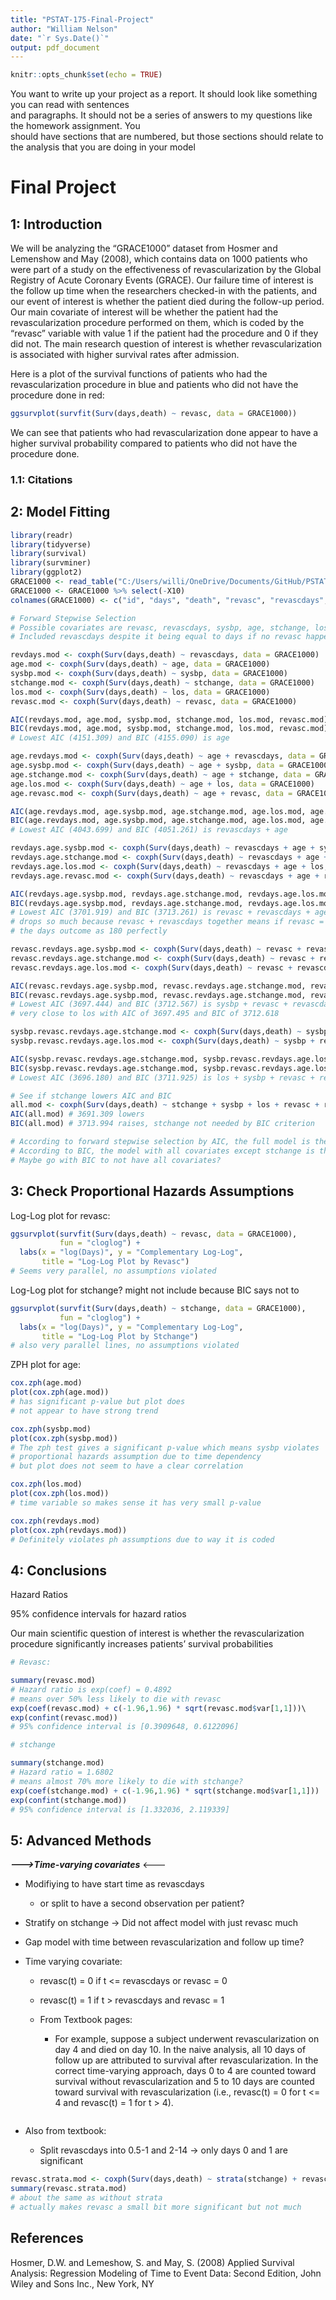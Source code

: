 ```yaml
---
title: "PSTAT-175-Final-Project"
author: "William Nelson"
date: "`r Sys.Date()`"
output: pdf_document
---
```


```r
knitr::opts_chunk$set(echo = TRUE)
```

You want to write up your project as a report. It should look like something you can read with sentences\
and paragraphs. It should not be a series of answers to my questions like the homework assignment. You\
should have sections that are numbered, but those sections should relate to the analysis that you are doing in your model

# Final Project

## 1: Introduction

We will be analyzing the "GRACE1000" dataset from Hosmer and Lemenshow and May (2008), which contains data on 1000 patients who were part of a study on the effectiveness of revascularization by the Global Registry of Acute Coronary Events (GRACE). Our failure time of interest is the follow up time when the researchers checked-in with the patients, and our event of interest is whether the patient died during the follow-up period. Our main covariate of interest will be whether the patient had the revascularization procedure performed on them, which is coded by the "revasc" variable with value 1 if the patient had the procedure and 0 if they did not. The main research question of interest is whether revascularization is associated with higher survival rates after admission.

Here is a plot of the survival functions of patients who had the revascularization procedure in blue and patients who did not have the procedure done in red:

```r
ggsurvplot(survfit(Surv(days,death) ~ revasc, data = GRACE1000))
```

We can see that patients who had revascularization done appear to have a higher survival probability compared to patients who did not have the procedure done.

### 1.1: Citations

## 2: Model Fitting

```r
library(readr)
library(tidyverse)
library(survival)
library(survminer)
library(ggplot2)
GRACE1000 <- read_table("C:/Users/willi/OneDrive/Documents/GitHub/PSTAT175-Final/GRACE1000.dat", col_names = FALSE)
GRACE1000 <- GRACE1000 %>% select(-X10)
colnames(GRACE1000) <- c("id", "days", "death", "revasc", "revascdays", "los", "age", "sysbp", "stchange")
```

```r
# Forward Stepwise Selection
# Possible covariates are revasc, revascdays, sysbp, age, stchange, los
# Included revascdays despite it being equal to days if no revasc happened

revdays.mod <- coxph(Surv(days,death) ~ revascdays, data = GRACE1000)
age.mod <- coxph(Surv(days,death) ~ age, data = GRACE1000)
sysbp.mod <- coxph(Surv(days,death) ~ sysbp, data = GRACE1000)
stchange.mod <- coxph(Surv(days,death) ~ stchange, data = GRACE1000)
los.mod <- coxph(Surv(days,death) ~ los, data = GRACE1000)
revasc.mod <- coxph(Surv(days,death) ~ revasc, data = GRACE1000)

AIC(revdays.mod, age.mod, sysbp.mod, stchange.mod, los.mod, revasc.mod)
BIC(revdays.mod, age.mod, sysbp.mod, stchange.mod, los.mod, revasc.mod)
# Lowest AIC (4151.309) and BIC (4155.090) is age
```

```r
age.revdays.mod <- coxph(Surv(days,death) ~ age + revascdays, data = GRACE1000)
age.sysbp.mod <- coxph(Surv(days,death) ~ age + sysbp, data = GRACE1000)
age.stchange.mod <- coxph(Surv(days,death) ~ age + stchange, data = GRACE1000)
age.los.mod <- coxph(Surv(days,death) ~ age + los, data = GRACE1000)
age.revasc.mod <- coxph(Surv(days,death) ~ age + revasc, data = GRACE1000)

AIC(age.revdays.mod, age.sysbp.mod, age.stchange.mod, age.los.mod, age.revasc.mod)
BIC(age.revdays.mod, age.sysbp.mod, age.stchange.mod, age.los.mod, age.revasc.mod)
# Lowest AIC (4043.699) and BIC (4051.261) is revascdays + age
```

```r
revdays.age.sysbp.mod <- coxph(Surv(days,death) ~ revascdays + age + sysbp, data = GRACE1000)
revdays.age.stchange.mod <- coxph(Surv(days,death) ~ revascdays + age + stchange, data = GRACE1000)
revdays.age.los.mod <- coxph(Surv(days,death) ~ revascdays + age + los, data = GRACE1000)
revdays.age.revasc.mod <- coxph(Surv(days,death) ~ revascdays + age + revasc, data = GRACE1000)

AIC(revdays.age.sysbp.mod, revdays.age.stchange.mod, revdays.age.los.mod, revdays.age.revasc.mod)
BIC(revdays.age.sysbp.mod, revdays.age.stchange.mod, revdays.age.los.mod, revdays.age.revasc.mod)
# Lowest AIC (3701.919) and BIC (3713.261) is revasc + revascdays + age
# drops so much because revasc + revascdays together means if revasc = 0, it predicts
# the days outcome as 180 perfectly 
```

```r
revasc.revdays.age.sysbp.mod <- coxph(Surv(days,death) ~ revasc + revascdays + age + sysbp, data = GRACE1000)
revasc.revdays.age.stchange.mod <- coxph(Surv(days,death) ~ revasc + revascdays + age + stchange, data = GRACE1000)
revasc.revdays.age.los.mod <- coxph(Surv(days,death) ~ revasc + revascdays + age + los, data = GRACE1000)

AIC(revasc.revdays.age.sysbp.mod, revasc.revdays.age.stchange.mod, revasc.revdays.age.los.mod)
BIC(revasc.revdays.age.sysbp.mod, revasc.revdays.age.stchange.mod, revasc.revdays.age.los.mod)
# Lowest AIC (3697.444) and BIC (3712.567) is sysbp + revasc + revascdays + age
# very close to los with AIC of 3697.495 and BIC of 3712.618
```

```r
sysbp.revasc.revdays.age.stchange.mod <- coxph(Surv(days,death) ~ sysbp + revasc + revascdays + age + stchange, data = GRACE1000)
sysbp.revasc.revdays.age.los.mod <- coxph(Surv(days,death) ~ sysbp + revasc + revascdays + age + los, data = GRACE1000)

AIC(sysbp.revasc.revdays.age.stchange.mod, sysbp.revasc.revdays.age.los.mod)
BIC(sysbp.revasc.revdays.age.stchange.mod, sysbp.revasc.revdays.age.los.mod)
# Lowest AIC (3696.180) and BIC (3711.925) is los + sysbp + revasc + revascdays + age
```

```r
# See if stchange lowers AIC and BIC
all.mod <- coxph(Surv(days,death) ~ stchange + sysbp + los + revasc + revascdays + age, data = GRACE1000)
AIC(all.mod) # 3691.309 lowers
BIC(all.mod) # 3713.994 raises, stchange not needed by BIC criterion 

# According to forward stepwise selection by AIC, the full model is the best model
# According to BIC, the model with all covariates except stchange is the best model
# Maybe go with BIC to not have all covariates?
```

## 3: Check Proportional Hazards Assumptions

Log-Log plot for revasc:

```r
ggsurvplot(survfit(Surv(days,death) ~ revasc, data = GRACE1000),
           fun = "cloglog") + 
  labs(x = "log(Days)", y = "Complementary Log-Log",
       title = "Log-Log Plot by Revasc")
# Seems very parallel, no assumptions violated
```

Log-Log plot for stchange? might not include because BIC says not to

```r
ggsurvplot(survfit(Surv(days,death) ~ stchange, data = GRACE1000),
           fun = "cloglog") + 
  labs(x = "log(Days)", y = "Complementary Log-Log",
       title = "Log-Log Plot by Stchange")
# also very parallel lines, no assumptions violated
```

ZPH plot for age:

```r
cox.zph(age.mod)
plot(cox.zph(age.mod))
# has significant p-value but plot does 
# not appear to have strong trend
```

```r
cox.zph(sysbp.mod)
plot(cox.zph(sysbp.mod))
# The zph test gives a significant p-value which means sysbp violates
# proportional hazards assumption due to time dependency 
# but plot does not seem to have a clear correlation
```

```r
cox.zph(los.mod)
plot(cox.zph(los.mod))
# time variable so makes sense it has very small p-value
```

```r
cox.zph(revdays.mod)
plot(cox.zph(revdays.mod))
# Definitely violates ph assumptions due to way it is coded
```

## 4: Conclusions

Hazard Ratios

95% confidence intervals for hazard ratios

Our main scientific question of interest is whether the revascularization procedure significantly increases patients' survival probabilities

```r
# Revasc:

summary(revasc.mod)
# Hazard ratio is exp(coef) = 0.4892
# means over 50% less likely to die with revasc
exp(coef(revasc.mod) + c(-1.96,1.96) * sqrt(revasc.mod$var[1,1]))\
exp(confint(revasc.mod))
# 95% confidence interval is [0.3909648, 0.6122096]
```

```r
# stchange

summary(stchange.mod)
# Hazard ratio = 1.6802
# means almost 70% more likely to die with stchange?
exp(coef(stchange.mod) + c(-1.96,1.96) * sqrt(stchange.mod$var[1,1]))
exp(confint(stchange.mod))
# 95% confidence interval is [1.332036, 2.119339]
```

## 5: Advanced Methods

***--------\>Time-varying covariates*** \<-------

-   Modifiying to have start time as revascdays

    -   or split to have a second observation per patient?

-   Stratify on stchange
    -> Did not affect model with just revasc much 

-   Gap model with time between revascularization and follow up time?

-   Time varying covariate:

    -   revasc(t) = 0 if t \<= revascdays or revasc = 0

    -   revasc(t) = 1 if t \> revascdays and revasc = 1

    -   From Textbook pages:

        -   For example, suppose a subject underwent revascularization on day 4 and died on day 10. In the naive analysis, all 10 days of follow up are attributed to survival after revascularization. In the correct time-varying approach, days 0 to 4 are counted toward survival without revascularization and 5 to 10 days are counted toward survival with revascularization (i.e., revasc(t) = 0 for t \<= 4 and revasc(t) = 1 for t \> 4).
        
        
```r

```

-   Also from textbook:

    -   Split revascdays into 0.5-1 and 2-14 -\> only days 0 and 1 are significant

```r
revasc.strata.mod <- coxph(Surv(days,death) ~ strata(stchange) + revasc, data = GRACE1000)
summary(revasc.strata.mod)
# about the same as without strata
# actually makes revasc a small bit more significant but not much
```

## References

Hosmer, D.W. and Lemeshow, S. and May, S. (2008) Applied Survival Analysis: Regression Modeling of Time to Event Data: Second Edition, John Wiley and Sons Inc., New York, NY
